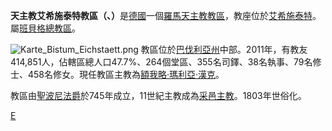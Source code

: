 {{Infobox Roman Catholic diocese 
|jurisdiction     = 教區
|name             = 艾希施泰特
 |latin= Dioecesis Eystettensis
 |image =Eichstaett Cathedral.JPG
 |caption = 聖母升天主教座堂
 |location = [[德國|德國]] 
|territory =
|population =414,851 
|rite = [[罗马礼|罗马礼]]
|patron =
|province = 班貝格
|established = 745年
|cathedral = [[圣救主、圣母和圣威廉巴主教座堂_(艾希施泰特)|圣救主、圣母和圣威廉巴主教座堂]]
|co-cathedral = 
|leadership = 主教 
|website = [http://www.bistum-eichstaett.de/ 艾希施泰特教區]
|pope =  
|patriarch=
|metropolitan =
|ordinary = [[額我略·瑪利亞·漢克|額我略·瑪利亞·漢克]] 
|coadjutor archbishop = 
|coadjutor bishop = 
|auxiliary = 
|emeritus = 
}}
'''天主教艾希施泰特教區（{{lang-la|Dioecesis Eystettensis}}、{{lang-de|Bistum Eichstätt}}）'''是[[德國|德國]]一個[[羅馬天主教|羅馬天主教]][[教區|教區]]，教座位於[[艾希施泰特|艾希施泰特]]。屬[[天主教班貝格總教區|班貝格總教區]]。

[[File:Karte_Bistum_Eichstaett.png|thumb]]
教區位於[[巴伐利亞州|巴伐利亞州]]中部。2011年，有教友414,851人，佔轄區總人口47.7%、264個堂區、355名司鐸、38名執事、79名修士、458名修女。現任教區主教為[[額我略·瑪利亞·漢克|額我略·瑪利亞·漢克]]。

教區由[[聖波尼法爵|聖波尼法爵]]於745年成立，11世紀主教成為[[采邑主教|采邑主教]]。1803年世俗化。

{{德國天主教教區}}

{{Authority control}}
[[Category:德國天主教教區|E]]